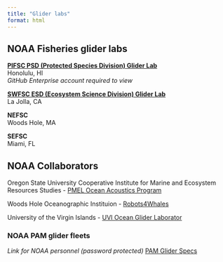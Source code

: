 ```yaml
---
title: "Glider labs"
format: html
---
```


## NOAA Fisheries glider labs

[**PIFSC PSD (Protected Species Division) Glider Lab**](https://stunning-adventure-z2nw12l.pages.github.io/)  
Honolulu, HI  
*GitHub Enterprise account required to view*

[**SWFSC ESD (Ecosystem Science Division) Glider Lab**](https://swfsc.github.io/glider-lab-manual/)  
La Jolla, CA  

**NEFSC**  
Woods Hole, MA

**SEFSC**  
Miami, FL  


## NOAA Collaborators

Oregon State University Cooperative Institute for Marine and Ecosystem Resources Studies - [PMEL Ocean Acoustics Program](https://cimers.oregonstate.edu/our-research/ocean-acoustics/pmel-ocean-acoustic-program)

Woods Hole Oceanographic Instituion - [Robots4Whales](https://robots4whales.whoi.edu/)

University of the Virgin Islands - [UVI Ocean Glider Laborator](https://www.uvi.edu/research/center-for-marine-environmental-studies/gliders/index.html)


### NOAA PAM glider fleets
*Link for NOAA personnel (password protected)*
[PAM Glider Specs](https://docs.google.com/spreadsheets/d/1tQciIqVNt5-WjlX3glFSI3Oo9C9KDUqx1eQGQzWqlQ4/edit?gid=0#gid=0)

